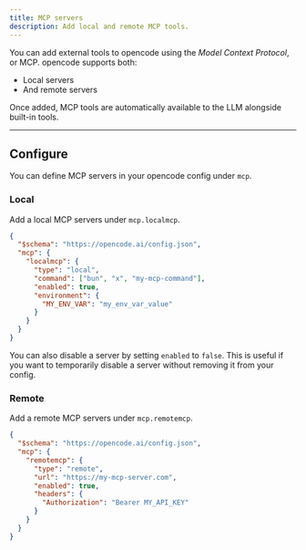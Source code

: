```yaml
---
title: MCP servers
description: Add local and remote MCP tools.
---
```


You can add external tools to opencode using the _Model Context Protocol_, or MCP. opencode supports both:

- Local servers
- And remote servers

Once added, MCP tools are automatically available to the LLM alongside built-in tools.

---

## Configure

You can define MCP servers in your opencode config under `mcp`.

### Local

Add a local MCP servers under `mcp.localmcp`.

```json title="opencode.json"
{
  "$schema": "https://opencode.ai/config.json",
  "mcp": {
    "localmcp": {
      "type": "local",
      "command": ["bun", "x", "my-mcp-command"],
      "enabled": true,
      "environment": {
        "MY_ENV_VAR": "my_env_var_value"
      }
    }
  }
}
```

You can also disable a server by setting `enabled` to `false`. This is useful if you want to temporarily disable a server without removing it from your config.

### Remote

Add a remote MCP servers under `mcp.remotemcp`.

```json title="opencode.json"
{
  "$schema": "https://opencode.ai/config.json",
  "mcp": {
    "remotemcp": {
      "type": "remote",
      "url": "https://my-mcp-server.com",
      "enabled": true,
      "headers": {
        "Authorization": "Bearer MY_API_KEY"
      }
    }
  }
}
```
